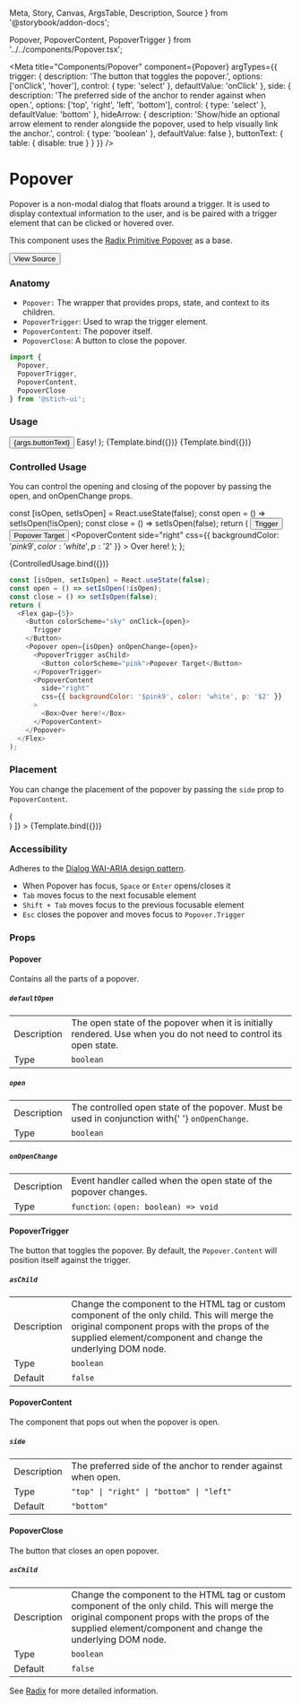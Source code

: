   Meta,
  Story,
  Canvas,
  ArgsTable,
  Description,
  Source
} from '@storybook/addon-docs';

  Popover,
  PopoverContent,
  PopoverTrigger
} from '../../components/Popover.tsx';

<Meta
  title="Components/Popover"
  component={Popover}
  argTypes={{
    trigger: {
      description: 'The button that toggles the popover.',
      options: ['onClick', 'hover'],
      control: { type: 'select' },
      defaultValue: 'onClick'
    },
    side: {
      description:
        'The preferred side of the anchor to render against when open.',
      options: ['top', 'right', 'left', 'bottom'],
      control: { type: 'select' },
      defaultValue: 'bottom'
    },
    hideArrow: {
      description:
        'Show/hide an optional arrow element to render alongside the popover, used to help visually link the anchor.',
      control: { type: 'boolean' },
      defaultValue: false
    },
    buttonText: {
      table: {
        disable: true
      }
    }
  }}
/>

# Popover

Popover is a non-modal dialog that floats around a trigger. It is used to display contextual information to the user, and is be paired with a trigger element that can be clicked or hovered over.

This component uses the [Radix Primitive Popover](https://www.radix-ui.com/docs/primitives/components/popover) as a base.

[<Button size='medium'>View Source</Button>](https://github.com/smurph7/stitch-ui/blob/main/src/components/Popover.tsx)

### Anatomy

- `Popover:` The wrapper that provides props, state, and context to its children.
- `PopoverTrigger`: Used to wrap the trigger element.
- `PopoverContent`: The popover itself.
- `PopoverClose`: A button to close the popover.

```javascript
import {
  Popover,
  PopoverTrigger,
  PopoverContent,
  PopoverClose
} from '@stich-ui';
```

### Usage

  <Popover trigger={args.trigger}>
    <PopoverTrigger asChild>
      <Button size="medium" colorScheme="tomato">
        {args.buttonText}
      </Button>
    </PopoverTrigger>
    <PopoverContent
      side={args.side}
      hideArrow={args.hideArrow}
      css={{ backgroundColor: '$red9', color: 'white', p: '$2' }}
    >
      <Box>Easy!</Box>
    </PopoverContent>
  </Popover>
);

<Canvas>
  <Story name="Click" args={{ buttonText: 'Click Me' }}>
    {Template.bind({})}
  </Story>
</Canvas>

<Canvas>
  <Story name="Hover" args={{ trigger: 'hover', buttonText: 'Hover over me' }}>
    {Template.bind({})}
  </Story>
</Canvas>

<ArgsTable story="Click" />

### Controlled Usage

You can control the opening and closing of the popover by passing the open, and onOpenChange props.

  const [isOpen, setIsOpen] = React.useState(false);
  const open = () => setIsOpen(!isOpen);
  const close = () => setIsOpen(false);
  return (
    <Flex gap={5}>
      <Button colorScheme="sky" onClick={open}>
        Trigger
      </Button>
      <Popover open={isOpen} onOpenChange={open}>
        <PopoverTrigger asChild>
          <Button colorScheme="pink">Popover Target</Button>
        </PopoverTrigger>
        <PopoverContent
          side="right"
          css={{ backgroundColor: '$pink9', color: 'white', p: '$2' }}
        >
          <Box>Over here!</Box>
        </PopoverContent>
      </Popover>
    </Flex>
  );
};

<Canvas>
  <Story name="Controlled">{ControlledUsage.bind({})}</Story>
</Canvas>

```javascript
const [isOpen, setIsOpen] = React.useState(false);
const open = () => setIsOpen(!isOpen);
const close = () => setIsOpen(false);
return (
  <Flex gap={5}>
    <Button colorScheme="sky" onClick={open}>
      Trigger
    </Button>
    <Popover open={isOpen} onOpenChange={open}>
      <PopoverTrigger asChild>
        <Button colorScheme="pink">Popover Target</Button>
      </PopoverTrigger>
      <PopoverContent
        side="right"
        css={{ backgroundColor: '$pink9', color: 'white', p: '$2' }}
      >
        <Box>Over here!</Box>
      </PopoverContent>
    </Popover>
  </Flex>
);
```

### Placement

You can change the placement of the popover by passing the `side` prop to `PopoverContent`.

<Canvas>
  <Story
    name="Side"
    args={{ side: 'top', buttonText: 'Button' }}
    decorators={[
      Story => (
        <div style={{ padding: '50px' }}>
          <Story />
        </div>
      )
    ]}
  >
    {Template.bind({})}
  </Story>
</Canvas>

### Accessibility

Adheres to the [Dialog WAI-ARIA design pattern](https://www.w3.org/TR/wai-aria-practices-1.2/#dialog_modal).

- When Popover has focus, `Space` or `Enter` opens/closes it
- `Tab` moves focus to the next focusable element
- `Shift + Tab` moves focus to the previous focusable element
- `Esc` closes the popover and moves focus to `Popover.Trigger`

### Props

#### Popover

Contains all the parts of a popover.

##### `defaultOpen`

<table>
  <tr>
    <td>Description</td>
    <td>
      The open state of the popover when it is initially rendered. Use when you
      do not need to control its open state.
    </td>
  </tr>
  <tr />
  <tr>
    <td>Type</td>
    <td>
      <code>boolean</code>
    </td>
  </tr>
</table>

##### `open`

<table>
  <tr>
    <td>Description</td>
    <td>
      The controlled open state of the popover. Must be used in conjunction with{' '}
      <code>onOpenChange</code>.
    </td>
  </tr>
  <tr />
  <tr>
    <td>Type</td>
    <td>
      <code>boolean</code>
    </td>
  </tr>
</table>

##### `onOpenChange`

<table>
  <tr>
    <td>Description</td>
    <td>Event handler called when the open state of the popover changes.</td>
  </tr>
  <tr />
  <tr>
    <td>Type</td>
    <td>
      <code>function</code>: <code>(open: boolean) => void</code>
    </td>
  </tr>
</table>

#### PopoverTrigger

The button that toggles the popover. By default, the `Popover.Content` will position itself against the trigger.

##### `asChild`

<table>
  <tr>
    <td>Description</td>
    <td>
      Change the component to the HTML tag or custom component of the only
      child. This will merge the original component props with the props of the
      supplied element/component and change the underlying DOM node.
    </td>
  </tr>
  <tr />
  <tr>
    <td>Type</td>
    <td>
      <code>boolean</code>
    </td>
  </tr>
  <tr />
  <tr>
    <td>Default</td>
    <td>
      <code>false</code>
    </td>
  </tr>
</table>

#### PopoverContent

The component that pops out when the popover is open.

##### `side`

<table>
  <tr>
    <td>Description</td>
    <td>The preferred side of the anchor to render against when open.</td>
  </tr>
  <tr />
  <tr>
    <td>Type</td>
    <td>
      <code>"top" | "right" | "bottom" | "left"</code>
    </td>
  </tr>
  <tr />
  <tr>
    <td>Default</td>
    <td>
      <code>"bottom"</code>
    </td>
  </tr>
</table>

#### PopoverClose

The button that closes an open popover.

##### `asChild`

<table>
  <tr>
    <td>Description</td>
    <td>
      Change the component to the HTML tag or custom component of the only
      child. This will merge the original component props with the props of the
      supplied element/component and change the underlying DOM node.
    </td>
  </tr>
  <tr />
  <tr>
    <td>Type</td>
    <td>
      <code>boolean</code>
    </td>
  </tr>
  <tr />
  <tr>
    <td>Default</td>
    <td>
      <code>false</code>
    </td>
  </tr>
</table>

See [Radix](https://www.radix-ui.com/docs/primitives/components/popover) for more detailed information.
